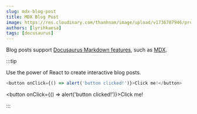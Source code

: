 ```yaml
---
slug: mdx-blog-post
title: MDX Blog Post
image: https://res.cloudinary.com/thanhnam/image/upload/v1736787946/project/docusaurus-tailwind-shadcn-template/blog_vep2ri.jpg
authors: [lyrihkaesa]
tags: [docusaurus]
---
```


Blog posts support [Docusaurus Markdown features](https://docusaurus.io/docs/markdown-features), such as [MDX](https://mdxjs.com/).

:::tip

Use the power of React to create interactive blog posts.

```js
<button onClick={() => alert('button clicked!')}>Click me!</button>
```

<button onClick={() => alert('button clicked!')}>Click me!</button>

:::
